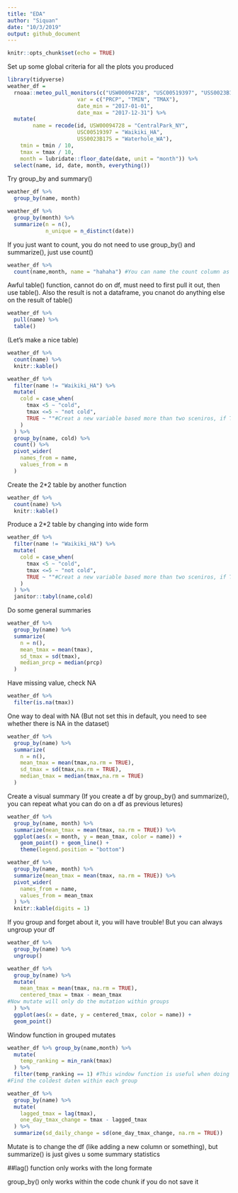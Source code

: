 ```yaml
---
title: "EDA"
author: "Siquan"
date: "10/3/2019"
output: github_document
---
```


```r
knitr::opts_chunk$set(echo = TRUE)
```
Set up some global criteria for all the plots you produced
```r
library(tidyverse)
weather_df = 
  rnoaa::meteo_pull_monitors(c("USW00094728", "USC00519397", "USS0023B17S"),
                      var = c("PRCP", "TMIN", "TMAX"), 
                      date_min = "2017-01-01",
                      date_max = "2017-12-31") %>% 
  mutate(
        name = recode(id, USW00094728 = "CentralPark_NY", 
                      USC00519397 = "Waikiki_HA",
                      USS0023B17S = "Waterhole_WA"),
    tmin = tmin / 10,
    tmax = tmax / 10,
    month = lubridate::floor_date(date, unit = "month")) %>%
  select(name, id, date, month, everything())
```
Try group_by and summary()
```r
weather_df %>% 
  group_by(name, month)
```
```r
weather_df %>%
  group_by(month) %>%
  summarize(n = n(),
            n_unique = n_distinct(date))
```
If you just want to count, you do not need to use group_by() and summarize(), just use count()
```r
weather_df %>% 
  count(name,month, name = "hahaha") #You can name the count column as you want
```
Awful table() function, cannot do on df, must need to first pull it out, then use table().
Also the result is not a dataframe, you cnanot do anything else on the result of table()
```r
weather_df %>% 
  pull(name) %>% 
  table()
```
(Let's make a nice table)
```r
weather_df %>% 
  count(name) %>% 
  knitr::kable()
```
```r
weather_df %>% 
  filter(name != "Waikiki_HA") %>% 
  mutate(
    cold = case_when(
      tmax <5 ~ "cold",
      tmax <=5 ~ "not cold",
      TRUE ~ ""#Creat a new variable based more than two sceniros, if True, just give  ablank spot
    )
  ) %>% 
  group_by(name, cold) %>% 
  count() %>% 
  pivot_wider(
    names_from = name,
    values_from = n
  )
```
Create the 2*2 table by another function
```r
weather_df %>% 
  count(name) %>% 
  knitr::kable()
```
Produce a 2*2 table by changing into wide form
```r
weather_df %>% 
  filter(name != "Waikiki_HA") %>% 
  mutate(
    cold = case_when(
      tmax <5 ~ "cold",
      tmax <=5 ~ "not cold",
      TRUE ~ ""#Creat a new variable based more than two sceniros, if True, just give  ablank spot
    )
  ) %>% 
  janitor::tabyl(name,cold)

```
Do some general summaries
```r
weather_df %>% 
  group_by(name) %>% 
  summarize(
    n = n(),
    mean_tmax = mean(tmax),
    sd_tmax = sd(tmax),
    median_prcp = median(prcp)
  )
```
Have missing value, check NA
```r
weather_df %>% 
  filter(is.na(tmax))
```
One way to deal with NA (But not set this in default, you need to see whether there is NA in the dataset)
```r
weather_df %>% 
  group_by(name) %>% 
  summarize(
    n = n(),
    mean_tmax = mean(tmax,na.rm = TRUE),
    sd_tmax = sd(tmax,na.rm = TRUE),
    median_tmax = median(tmax,na.rm = TRUE)
  )
```
Create a visual summary (If you create a df by group_by() and summarize(), you can repeat what you can do on a df as previous letures)
```r
weather_df %>%
  group_by(name, month) %>%
  summarize(mean_tmax = mean(tmax, na.rm = TRUE)) %>%
  ggplot(aes(x = month, y = mean_tmax, color = name)) + 
    geom_point() + geom_line() + 
    theme(legend.position = "bottom")
```
```r
weather_df %>%
  group_by(name, month) %>%
  summarize(mean_tmax = mean(tmax, na.rm = TRUE)) %>%
  pivot_wider(
    names_from = name,
    values_from = mean_tmax
  ) %>% 
  knitr::kable(digits = 1)
```
If you group and forget about it, you will have trouble!
But you can always ungroup your df
```r
weather_df %>% 
  group_by(name) %>% 
  ungroup()
```
```r
weather_df %>% 
  group_by(name) %>% 
  mutate(
    mean_tmax = mean(tmax, na.rm = TRUE),
    centered_tmax = tmax - mean_tmax
#Now mutate will only do the mutation within groups
  ) %>% 
  ggplot(aes(x = date, y = centered_tmax, color = name)) + 
  geom_point()
```
Window function in grouped mutates
```r
weather_df %>% group_by(name,month) %>% 
  mutate(
    temp_ranking = min_rank(tmax)
  ) %>%
  filter(temp_ranking == 1) #This window function is useful when doing filtering afterwards
#Find the coldest daten within each group
```
```r
weather_df %>% 
  group_by(name) %>% 
  mutate(
    lagged_tmax = lag(tmax),
    one_day_tmax_change = tmax - lagged_tmax
  ) %>% 
  summarize(sd_daily_change = sd(one_day_tmax_change, na.rm = TRUE))
```
Mutate is to change the df (like adding a new column or something), but summarize() is just gives u some summary statistics

##lag() function only works with the long formate

group_by() only works within the code chunk if you do not save it